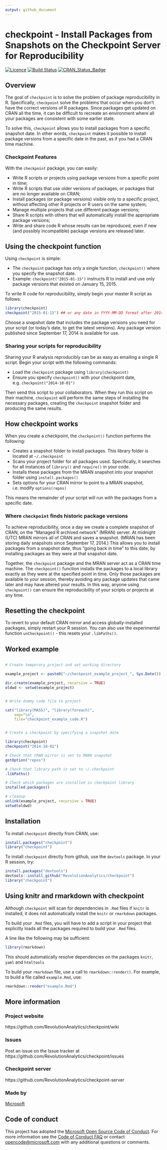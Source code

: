 ```yaml
---
output: github_document
---
```


# checkpoint - Install Packages from Snapshots on the Checkpoint Server for Reproducibility

[![Licence](https://img.shields.io/badge/licence-GPL--2-blue.svg)](https://www.gnu.org/licenses/old-licenses/gpl-2.0.html)
[![Build Status](https://travis-ci.org/RevolutionAnalytics/checkpoint.svg?branch=dev)](https://travis-ci.org/RevolutionAnalytics/checkpoint)
[![CRAN_Status_Badge](https://www.r-pkg.org/badges/version/checkpoint)](https://cran.r-project.org/package=checkpoint)
 

## Overview

The goal of `checkpoint` is to solve the problem of package reproducibility in R. Specifically, `checkpoint` solve the problems that occur when you don't have the correct versions of R packages.  Since packages get updated on CRAN all the time, it can be difficult to recreate an environment where all your packages are consistent with some earlier state.

To solve this, `checkpoint` allows you to install packages from a specific snapshot date.  In other words, `checkpoint` makes it possible to install package versions from a specific date in the past, as if you had a CRAN time machine.


### Checkpoint Features

With the `checkpoint` package, you can easily:

* Write R scripts or projects using package versions from a specific point in time;
* Write R scripts that use older versions of packages, or packages that are no longer available on CRAN;
* Install packages (or package versions) visible only to a specific project, without affecting other R projects or R users on the same system;
* Manage multiple projects that use different package versions;
* Share R scripts with others that will automatically install the appropriate package versions;
* Write and share code R whose results can be reproduced, even if new (and possibly incompatible) package versions are released later.

## Using the checkpoint function

Using `checkpoint` is simple:

- The `checkpoint` package has only a single function, `checkpoint()` where you specify the snapshot date.
- Example: `checkpoint("2015-01-15")` instructs R to install and use only package versions that existed on January 15, 2015.

To write R code for reproducibility, simply begin your master R script as follows:

```R
library(checkpoint)
checkpoint("2015-01-15") ## or any date in YYYY-MM-DD format after 2014-09-17
```

Choose a snapshot date that includes the package versions you need for your script (or today's date, to get the latest versions). Any package version published since September 17, 2014 is available for use.

### Sharing your scripts for reproducibility

Sharing your R analysis reproducibly can be as easy as emailing a single R script. Begin your script with the following commands:


- Load the `checkpoint` package using `library(checkpoint)`
- Ensure you specify `checkpoint()` with your checkpoint date, e.g. `checkpoint("2014-10-01")`

Then send this script to your collaborators.  When they run this script on their machine, `checkpoint` will perform the same steps of installing the necessary packages, creating the `checkpoint` snapshot folder and producing the same results.


## How checkpoint works

When you create a checkpoint, the `checkpoint()` function performs the following:

- Creates a snapshot folder to install packages. This library folder is located at `~/.checkpoint`
- Scans your project folder for all packages used. Specifically, it searches for all instances of `library()` and `require()` in your code.
- Installs these packages from the MRAN snapshot into your snapshot folder using `install.packages()`
- Sets options for your CRAN mirror to point to a MRAN snapshot, i.e. modify `options(repos)`

This means the remainder of your script will run with the packages from a specific date.

### Where `checkpoint` finds historic package versions

To achieve reproducibility, once a day we create a complete snapshot of CRAN, on the "Managed R archived network" (MRAN) server.  At midnight (UTC) MRAN mirrors all of CRAN and saves a snapshot.  (MRAN has been storing daily snapshots since September 17, 2014.) This allows you to install packages from a snapshot date, thus "going back in time" to this date, by installing packages as they were at that snapshot date.


Together, the `checkpoint` package and the MRAN server act as a CRAN time machine. The `checkpoint()` function installs the packages to a local library exactly as they were at the specified point in time. Only those packages are available to your session, thereby avoiding any package updates that came later and may have altered your results. In this way, anyone using `checkpoint()` can ensure the reproducibility of your scripts or projects at any time.


## Resetting the checkpoint

To revert to your default CRAN mirror and access globally-installed packages, simply restart your R session. You can also use the experimental function `unCheckpoint()` - this resets your `.libPaths()`.



## Worked example

```r

# Create temporary project and set working directory

example_project <- paste0("~/checkpoint_example_project_", Sys.Date())

dir.create(example_project, recursive = TRUE)
oldwd <- setwd(example_project)


# Write dummy code file to project

cat("library(MASS)", "library(foreach)",
    sep="\n", 
    file="checkpoint_example_code.R")


# Create a checkpoint by specifying a snapshot date

library(checkpoint)
checkpoint("2014-10-01")

# Check that CRAN mirror is set to MRAN snapshot
getOption("repos")

# Check that library path is set to ~/.checkpoint
.libPaths()

# Check which packages are installed in checkpoint library
installed.packages()

# cleanup
unlink(example_project, recursive = TRUE)
setwd(oldwd)
```



## Installation

To install `checkpoint` directly from CRAN, use:

```r
install.packages("checkpoint")
library("checkpoint")
```

To install `checkpoint` directly from github, use the `devtools` package.  In your R session, try:

```r
install.packages("devtools")
devtools::install_github("RevolutionAnalytics/checkpoint")
library("checkpoint")
```


## Using knitr and rmarkdown with checkpoint

Although `checkpoint` will scan for dependencies in `.Rmd` files if `knitr` is installed, it does not automatically install the `knitr` or `rmarkdown` packages.

To build your `.Rmd` files, you will have to add a script in your project that explicitly loads all the packages required to build your `.Rmd` files.

A line like the following may be sufficient:

```r
library(rmarkdown)
```

This should automatically resolve dependencies on the packages `knitr`, `yaml` and `htmltools`

To build your `rmarkdown` file, use a call to `rmarkdown::render()`.  For example, to build a file called `example.Rmd`, use:

```r
rmarkdown::render("example.Rmd")
```



## More information

### Project website

https://github.com/RevolutionAnalytics/checkpoint/wiki

### Issues

Post an issue on the Issue tracker at https://github.com/RevolutionAnalytics/checkpoint/issues


### Checkpoint server

https://github.com/RevolutionAnalytics/checkpoint-server

### Made by

[Microsoft](https://mran.microsoft.com/)

## Code of conduct

This project has adopted the [Microsoft Open Source Code of Conduct](https://opensource.microsoft.com/codeofconduct/). For more information see the [Code of Conduct FAQ](https://opensource.microsoft.com/codeofconduct/faq/) or contact [opencode@microsoft.com](mailto:opencode@microsoft.com) with any additional questions or comments.

